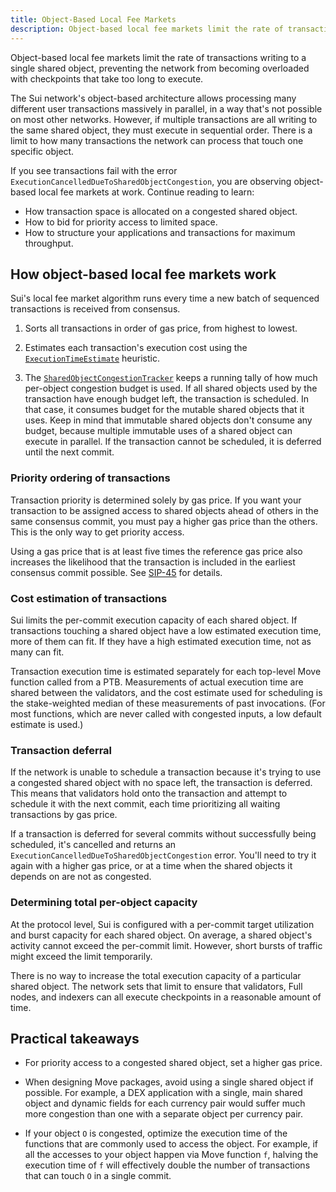 ```yaml
---
title: Object-Based Local Fee Markets
description: Object-based local fee markets limit the rate of transactions writing to a single shared object, preventing the network from becoming overloaded with checkpoints that take too long to execute.
---
```


Object-based local fee markets limit the rate of transactions writing to a single shared object, preventing the network from becoming overloaded with checkpoints that take too long to execute.

The Sui network's object-based architecture allows processing many different user transactions massively in parallel, in a way that's not possible on most other networks. However, if multiple transactions are all writing to the same shared object, they must execute in sequential order. There is a limit to how many transactions the network can process that touch one specific object.

If you see transactions fail with the error `ExecutionCancelledDueToSharedObjectCongestion`, you are observing object-based local fee markets at work. Continue reading to learn:

- How transaction space is allocated on a congested shared object.
- How to bid for priority access to limited space.
- How to structure your applications and transactions for maximum throughput.

## How object-based local fee markets work

Sui's local fee market algorithm runs every time a new batch of sequenced transactions is received from consensus.

1. Sorts all transactions in order of gas price, from highest to lowest.

1. Estimates each transaction's execution cost using the [`ExecutionTimeEstimate`](https://github.com/MystenLabs/sui/blob/main/crates/sui-core/src/authority/execution_time_estimator.rs) heuristic.

1. The [`SharedObjectCongestionTracker`](https://github.com/MystenLabs/sui/blob/main/crates/sui-core/src/authority/shared_object_congestion_tracker.rs) keeps a running tally of how much per-object congestion budget is used. If all shared objects used by the transaction have enough budget left, the transaction is scheduled. In that case, it consumes budget for the mutable shared objects that it uses. Keep in mind that immutable shared objects don't consume any budget, because multiple immutable uses of a shared object can execute in parallel. If the transaction cannot be scheduled, it is deferred until the next commit.

### Priority ordering of transactions

Transaction priority is determined solely by gas price. If you want your transaction to be assigned access to shared objects ahead of others in the same consensus commit, you must pay a higher gas price than the others. This is the only way to get priority access.

Using a gas price that is at least five times the reference gas price also increases the likelihood that the transaction is included in the earliest consensus commit possible. See [SIP-45](https://github.com/sui-foundation/sips/blob/main/sips/sip-45.md) for details.

### Cost estimation of transactions

Sui limits the per-commit execution capacity of each shared object. If transactions touching a shared object have a low estimated execution time, more of them can fit. If they have a high estimated execution time, not as many can fit.  

Transaction execution time is estimated separately for each top-level Move function called from a PTB. Measurements of actual execution time are shared between the validators, and the cost estimate used for scheduling is the stake-weighted median of these measurements of past invocations. (For most functions, which are never called with congested inputs, a low default estimate is used.)

### Transaction deferral

If the network is unable to schedule a transaction because it's trying to use a congested shared object with no space left, the transaction is deferred. This means that validators hold onto the transaction and attempt to schedule it with the next commit, each time prioritizing all waiting transactions by gas price.

If a transaction is deferred for several commits without successfully being scheduled, it's cancelled and returns an `ExecutionCancelledDueToSharedObjectCongestion` error. You'll need to try it again with a higher gas price, or at a time when the shared objects it depends on are not as congested.

### Determining total per-object capacity

At the protocol level, Sui is configured with a per-commit target utilization and burst capacity for each shared object. On average, a shared object's activity cannot exceed the per-commit limit. However, short bursts of traffic might exceed the limit temporarily.

There is no way to increase the total execution capacity of a particular shared object. The network sets that limit to ensure that validators, Full nodes, and indexers can all execute checkpoints in a reasonable amount of time.

## Practical takeaways

- For priority access to a congested shared object, set a higher gas price.

- When designing Move packages, avoid using a single shared object if possible. For example, a DEX application with a single, main shared object and dynamic fields for each currency pair would suffer much more congestion than one with a separate object per currency pair.

- If your object `O` is congested, optimize the execution time of the functions that are commonly used to access the object. For example, if all the accesses to your object happen via Move function `f`, halving the execution time of `f` will effectively double the number of transactions that can touch `O` in a single commit.
